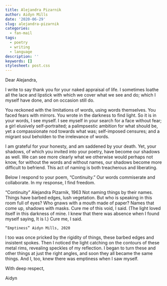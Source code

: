 ```yaml
---
title: Alejandra Pizarnik
author: Aidyn Mills
date: '2020-06-29'
slug: alejandra-pizarnik
categories:
  - fan-mail
tags:
  - poetry
  - writing
  - language
description: ''
keywords: []
stylesheet: post.css
---
```


Dear Alejandra,

I write to say thank you for your naked appraisal of life. I sometimes loathe all the lace and lipstick with which we cover what we see and do; which I myself have done, and on occasion still do. 

You reckoned with the limitations of words, using words themselves. You faced fears with mirrors. You wrote in the darkness to find light. So it is in your words, I see myself. I see myself in your search for a face without fear; a girl elusively self-portraited; a palimpsestic ambition for what should be, yet a compassionate nod towards what was; self-imposed censures; and a migrant soul beholden to the irrelevance of words. 

I am grateful for your honesty, and am saddened by your death. Yet, your shadows, of which you invited into your poetry, have become our shadows as well. We can see more clearly what we otherwise would perhaps not know, for without the words and without names, our shadows become more difficult to befriend. This act of naming is both treacherous and liberating. 

Below I respond to your poem, “Continuity.” Our words commiserate and collaborate. In my response, I find freedom. 


“Continuity” Alejandra Pizarnik, 1963
Not naming things by their names. Things have barbed edges, lush vegetation. But who is speaking in this room full of eyes? Who gnaws with a mouth made of paper? Names that come up, shadows with masks. Cure me of this void, I said. (The light loved itself in this darkness of mine. I knew that there was absence when I found myself saying, It is I.) Cure me, I said.


	“Emptiness” Aidyn Mills, 2020
I too was once pricked by the rigidity of things, these barbed edges and insistent spokes. Then I noticed the light catching on the contours of these metal rims, revealing speckles of my reflection. I began to turn these and other things at just the right angles, and soon they all became the same things. And I, too, knew there was emptiness when I saw myself.


With deep respect,

Aidyn

